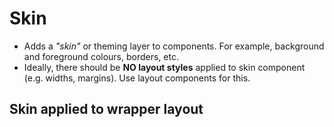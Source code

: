 
<Meta of={Skin} />

# Skin
- Adds a *"skin"* or theming layer to components. For example, background and foreground colours, borders, etc.
- Ideally, there should be **NO layout styles** applied to skin component (e.g. widths, margins). Use layout components for this.

<Canvas of={Skin.Skin} />
<Controls of={Skin.Skin} />

## Skin applied to wrapper layout
<Canvas of={Skin.SkinWrapper} />
<Controls of={Skin.SkinWrapper} />
